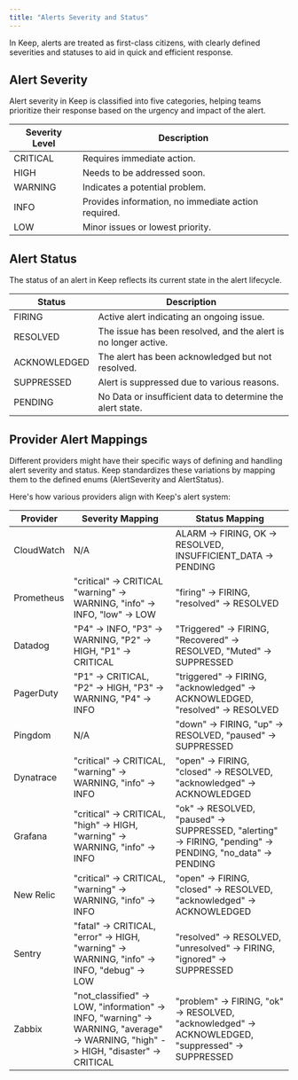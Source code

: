 ```yaml
---
title: "Alerts Severity and Status"
---
```


In Keep, alerts are treated as first-class citizens, with clearly defined severities and statuses to aid in quick and efficient response.

## Alert Severity
Alert severity in Keep is classified into five categories, helping teams prioritize their response based on the urgency and impact of the alert.

| Severity Level | Description                                           |
|----------------|-------------------------------------------------------|
| CRITICAL       | Requires immediate action.                            |
| HIGH           | Needs to be addressed soon.                           |
| WARNING        | Indicates a potential problem.                        |
| INFO           | Provides information, no immediate action required.   |
| LOW            | Minor issues or lowest priority.

## Alert Status
The status of an alert in Keep reflects its current state in the alert lifecycle.

| Status       | Description                                                                 |
|--------------|-----------------------------------------------------------------------------|
| FIRING       | Active alert indicating an ongoing issue.                                   |
| RESOLVED     | The issue has been resolved, and the alert is no longer active.             |
| ACKNOWLEDGED | The alert has been acknowledged but not resolved.                           |
| SUPPRESSED   | Alert is suppressed due to various reasons.                                 |
| PENDING      | No Data or insufficient data to determine the alert state.                  |


## Provider Alert Mappings
Different providers might have their specific ways of defining and handling alert severity and status.
Keep standardizes these variations by mapping them to the defined enums (AlertSeverity and AlertStatus).

Here's how various providers align with Keep's alert system:

| Provider      | Severity Mapping                                                               | Status Mapping                                                                                                  |
|---------------|--------------------------------------------------------------------------------|-----------------------------------------------------------------------------------------------------------------|
| CloudWatch    | N/A                                                                            | ALARM -> FIRING, OK -> RESOLVED, INSUFFICIENT_DATA -> PENDING                                                   |
| Prometheus    | "critical" -> CRITICAL  "warning" -> WARNING, "info" -> INFO, "low" -> LOW     | "firing" -> FIRING, "resolved" -> RESOLVED                                                                     |
| Datadog       | "P4" -> INFO, "P3" -> WARNING, "P2" -> HIGH, "P1" -> CRITICAL                  | "Triggered" -> FIRING, "Recovered" -> RESOLVED, "Muted" -> SUPPRESSED                                          |
| PagerDuty     | "P1" -> CRITICAL, "P2" -> HIGH, "P3" -> WARNING, "P4" -> INFO                  | "triggered" -> FIRING, "acknowledged" -> ACKNOWLEDGED, "resolved" -> RESOLVED                                  |
| Pingdom       | N/A                                                                            | "down" -> FIRING, "up" -> RESOLVED, "paused" -> SUPPRESSED                                                      |
| Dynatrace     | "critical" -> CRITICAL, "warning" -> WARNING, "info" -> INFO                   | "open" -> FIRING, "closed" -> RESOLVED, "acknowledged" -> ACKNOWLEDGED                                         |
| Grafana       | "critical" -> CRITICAL, "high" -> HIGH, "warning" -> WARNING, "info" -> INFO   | "ok" -> RESOLVED, "paused" -> SUPPRESSED, "alerting" -> FIRING, "pending" -> PENDING, "no_data" -> PENDING     |
| New Relic     | "critical" -> CRITICAL, "warning" -> WARNING, "info" -> INFO                   | "open" -> FIRING, "closed" -> RESOLVED, "acknowledged" -> ACKNOWLEDGED                                         |
| Sentry        | "fatal" -> CRITICAL, "error" -> HIGH, "warning" -> WARNING, "info" -> INFO, "debug" -> LOW | "resolved" -> RESOLVED, "unresolved" -> FIRING, "ignored" -> SUPPRESSED |
| Zabbix        | "not_classified" -> LOW, "information" -> INFO, "warning" -> WARNING, "average" -> WARNING, "high" -> HIGH, "disaster" -> CRITICAL | "problem" -> FIRING, "ok" -> RESOLVED, "acknowledged" -> ACKNOWLEDGED, "suppressed" -> SUPPRESSED |
